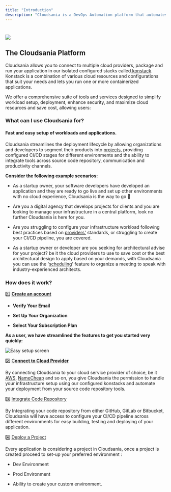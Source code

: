 ```yaml
---
title: "Introduction"
description: "Cloudsania is a DevOps Automation platform that automates, configure and deploys application across various cloud providers. Cloudsania enables you to easily set up your application and infrastructure workloads."
---
```


# ![](https://files.gitbook.com/v0/b/gitbook-x-prod.appspot.com/o/spaces%2F9D0JTnpRisktkAiaEL7H%2Fuploads%2FG74Q6w3QWTcntIgiCRkN%2FScreenshot%202024-10-02%20at%2019.51.21.png?alt=media\&token=f9cfa18c-89f5-4675-ba99-3458354dfe0b)

## The Cloudsania Platform

Cloudsania allows you to connect to multiple cloud providers, package and run your application in our isolated configured stacks called[ konstack](https://app.gitbook.com/o/Ig9yaTRXbH9HdjTjOESC/s/9D0JTnpRisktkAiaEL7H/environments/konstacks).  Konstack is a combination of various cloud resources and configurations that suit your needs and lets you run one or more containerized applications.

We offer a comprehensive suite of tools and services designed to simplify workload setup, deployment, enhance security, and maximize cloud resources and save cost, allowing users:

<Accordion title="Seamlessly deploy your applications" defaultOpen={false} />

<Accordion title="Connect to various cloud providers" defaultOpen={false} />

<Accordion title="Schedule session for architectural reviews" defaultOpen={false} />

<Accordion title="Conduct security scans for vulnerabilities" defaultOpen={false} />

<Accordion title="Gain valuable insights through monitoring and logging channels" defaultOpen={false} />

### What can I use Cloudsania for?

#### Fast and easy setup of workloads and applications.

Cloudsania streamlines the deployment lifecycle by allowing organizations and developers to segment their products into [projects](/o/Ig9yaTRXbH9HdjTjOESC/s/9D0JTnpRisktkAiaEL7H/projects), providing configured CI/CD stages for different environments and the ability to integrate tools across source code repository, communication and productivity channels.

**Consider the following example scenarios:**

* As a startup owner, your software developers have developed an application and they are ready to go live and set up other environments with no cloud experience, Cloudsania is the way to go 🚀

* Are you a digital agency that develops projects for clients and you are looking to manage your infrastructure in a central platform, look no further Cloudsania is here for you.

* Are you struggling to configure your infrastructure workload following best practices based on [providers'](/o/Ig9yaTRXbH9HdjTjOESC/s/9D0JTnpRisktkAiaEL7H/cloud-service-providers) standards, or struggling to create your CI/CD pipeline, you are covered.

* As a startup owner or developer are you seeking for architectural advise for your project? be it the cloud providers to use to save cost or the best architectural design to apply based on your demands, with Cloudsania you can use the '[scheduling](/o/Ig9yaTRXbH9HdjTjOESC/s/9D0JTnpRisktkAiaEL7H/scheduling)' feature to organize a meeting to speak with industry-experienced architects.

### How does it work?

1️⃣ [**Create an account**](/o/Ig9yaTRXbH9HdjTjOESC/s/9D0JTnpRisktkAiaEL7H/getting-started/setup-account)

* **Verify Your Email**

* **Set Up Your Organization**

* **Select Your Subscription Plan**

**As a user, we have streamlined the features to get you started very quickly:**

![](/image.png "Easy setup screen")

2️⃣ [C**onnect to Cloud Provider**](/o/Ig9yaTRXbH9HdjTjOESC/s/9D0JTnpRisktkAiaEL7H/getting-started/cloud-connector)

By connecting Cloudsania to your cloud service provider of choice, be it [AWS](/o/Ig9yaTRXbH9HdjTjOESC/s/9D0JTnpRisktkAiaEL7H/cloud-service-providers/aws), [NameCheap](/o/Ig9yaTRXbH9HdjTjOESC/s/9D0JTnpRisktkAiaEL7H/cloud-service-providers/namecheap) and so on, you give Cloudsania the permission to handle your infrastructure setup using our configured konstacks and automate your deployment from your source code repository tools.

3️⃣ [Integrate Code Repository](/o/Ig9yaTRXbH9HdjTjOESC/s/9D0JTnpRisktkAiaEL7H/integrations)

By Integrating your code repository from either GitHub, GitLab or Bitbucket, Cloudsania will have access to configure your CI/CD pipeline across different environments for easy building, testing and deploying of your application.

4️⃣ [Deploy a Project](/o/Ig9yaTRXbH9HdjTjOESC/s/9D0JTnpRisktkAiaEL7H/projects)

Every application is considering a project in Cloudsania, once a project is created proceed to set-up your preferred environment :

* Dev Environment

* Prod Environment

* Ability to create your custom environment.